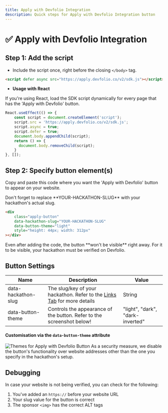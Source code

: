 ```yaml
---
title: Apply with Devfolio Integration
description: Quick steps for Apply with Devfolio Integration button
---
```


# ✅ Apply with Devfolio Integration

## Step 1: Add the script

* Include the script once, right before the closing `</body>` tag.

```html
<script defer async src="https://apply.devfolio.co/v2/sdk.js"></script>
```

* **Usage with React**

If you're using React, load the SDK script dynamically for every page that has the 'Apply with Devfolio' button.

```jsx
React.useEffect(() => {
    const script = document.createElement('script');
    script.src = 'https://apply.devfolio.co/v2/sdk.js';
    script.async = true;
    script.defer = true;
    document.body.appendChild(script);
    return () => {
      document.body.removeChild(script);
    }
}, []);
```

## Step 2: Specify button element(s)

Copy and paste this code where you want the 'Apply with Devfolio' button to appear on your website.

<Callout title="Note" type="info">
Don't forget to replace **YOUR-HACKATHON-SLUG** with your hackathon's actual slug.
</Callout>

```html
<div 
	class="apply-button" 
	data-hackathon-slug="YOUR-HACKATHON-SLUG" 
	data-button-theme="light"
	style="height: 44px; width: 312px"
></div>
```

<Callout title="Warning" type="warn">
Even after adding the code, the button **won't be visible** right away. For it to be visible, your hackathon must be verified on Devfolio.
</Callout>

## Button Settings

| Name                | Description                                                                                                      | Value                            |
| ------------------- | ---------------------------------------------------------------------------------------------------------------- | -------------------------------- |
| data-hackathon-slug | The slug/key of your hackathon. Refer to the [Links Tab](setting-up-your-hackathon/links-tab) for more details | String                           |
| data-button-theme   | Controls the appearance of the button. Refer to the screenshot below!                                            | "light", "dark", "dark-inverted" |

#### **Customisation via the `data-button-theme` attribute**

<img src="/assets/image (101).webp" alt="Themes for Apply with Devfolio Button" />

<Callout title="Warning" type="danger">
As a security measure, we disable the button's functionality over website addresses other than the one you specify in the hackathon's setup.
</Callout>

## Debugging

In case your website is not being verified, you can check for the following:

1. You've added an `https://` before your website URL
2. Your slug value for the button is correct
3. The sponsor `<img>` has the correct ALT tags
